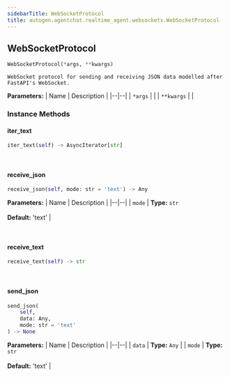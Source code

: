 ```yaml
---
sidebarTitle: WebSocketProtocol
title: autogen.agentchat.realtime_agent.websockets.WebSocketProtocol
---
```

<h2 id="autogen.agentchat.realtime_agent.websockets.WebSocketProtocol" class="doc doc-heading">
    <code class="doc-symbol doc-symbol-heading doc-symbol-class"></code>
    <span class="doc doc-object-name doc-class-name">WebSocketProtocol</span>
    <a href="#autogen.agentchat.realtime_agent.websockets.WebSocketProtocol" class="headerlink" title="Permanent link"></a>
</h2>

```python
WebSocketProtocol(*args, **kwargs)
```

    WebSocket protocol for sending and receiving JSON data modelled after FastAPI's WebSocket.

<b>Parameters:</b>
| Name | Description |
|--|--|
| `*args` |  |
| `**kwargs` |  |

### Instance Methods

<code class="doc-symbol doc-symbol-heading doc-symbol-method"></code>
#### iter_text
<a href="#autogen.agentchat.realtime_agent.websockets.WebSocketProtocol.iter_text" class="headerlink" title="Permanent link"></a>

```python
iter_text(self) -> AsyncIterator[str]
```

    

<br />

<code class="doc-symbol doc-symbol-heading doc-symbol-method"></code>
#### receive_json
<a href="#autogen.agentchat.realtime_agent.websockets.WebSocketProtocol.receive_json" class="headerlink" title="Permanent link"></a>

```python
receive_json(self, mode: str = 'text') -> Any
```

    

<b>Parameters:</b>
| Name | Description |
|--|--|
| `mode` | **Type:** `str`<br/><br/>**Default:** 'text' |

<br />

<code class="doc-symbol doc-symbol-heading doc-symbol-method"></code>
#### receive_text
<a href="#autogen.agentchat.realtime_agent.websockets.WebSocketProtocol.receive_text" class="headerlink" title="Permanent link"></a>

```python
receive_text(self) -> str
```

    

<br />

<code class="doc-symbol doc-symbol-heading doc-symbol-method"></code>
#### send_json
<a href="#autogen.agentchat.realtime_agent.websockets.WebSocketProtocol.send_json" class="headerlink" title="Permanent link"></a>

```python
send_json(
    self,
    data: Any,
    mode: str = 'text'
) -> None
```

    

<b>Parameters:</b>
| Name | Description |
|--|--|
| `data` | **Type:** `Any` |
| `mode` | **Type:** `str`<br/><br/>**Default:** 'text' |

<br />